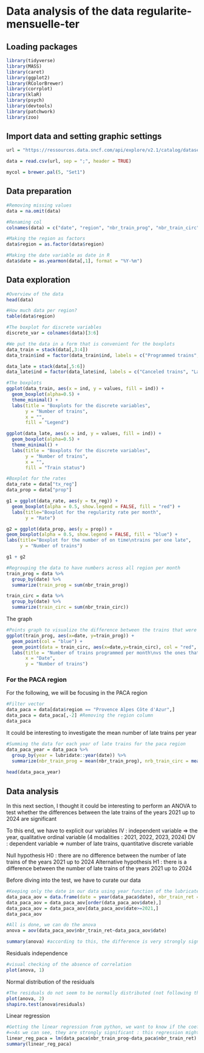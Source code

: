 # Data analysis of the data regularite-mensuelle-ter

## Loading packages
```r
library(tidyverse)
library(MASS)
library(caret)
library(ggplot2)
library(RColorBrewer)
library(corrplot)
library(klaR)
library(psych)
library(devtools)
library(patchwork)
library(zoo)
```

## Import data and setting graphic settings

```r
url = "https://ressources.data.sncf.com/api/explore/v2.1/catalog/datasets/regularite-mensuelle-ter/exports/csv?lang=fr&timezone=Europe%2FBerlin&use_labels=true&delimiter=%3B"

data = read.csv(url, sep = ";", header = TRUE)

mycol = brewer.pal(5, "Set1")
```

## Data preparation
```r
#Removing missing values
data = na.omit(data)

#Renaming col
colnames(data) = c("date", "region", "nbr_train_prog", "nbr_train_circ", "nbr_train_ann", "nbr_train_ret", "tx_reg", "prop", "comm")

#Making the region as factors
data$region = as.factor(data$region)

#Making the date variable as date in R
data$date = as.yearmon(data[,1], format = "%Y-%m")
```

## Data exploration
```r
#Overview of the data
head(data)
```

```r
#How much data per region?
table(data$region)
```

```r
#The boxplot for discrete variables
discrete_var = colnames(data)[3:6]

#We put the data in a form that is convenient for the boxplots
data_train = stack(data[,3:4])
data_train$ind = factor(data_train$ind, labels = c("Programmed trains", "Trains that ran"))

data_late = stack(data[,5:6])
data_late$ind = factor(data_late$ind, labels = c("Canceled trains", "Late trains"))

#The boxplots
ggplot(data_train, aes(x = ind, y = values, fill = ind)) +
  geom_boxplot(alpha=0.5) +
  theme_minimal() +
  labs(title = "Boxplots for the discrete variables",
       y = "Number of trains",
       x = "",
       fill = "Legend") 

ggplot(data_late, aes(x = ind, y = values, fill = ind)) +
  geom_boxplot(alpha=0.5) +
  theme_minimal() +
  labs(title = "Boxplots for the discrete variables",
       y = "Number of trains",
       x = "",
       fill = "Train status") 
```

```r
#Boxplot for the rates
data_rate = data["tx_reg"]
data_prop = data["prop"]

g1 = ggplot(data_rate, aes(y = tx_reg)) +
  geom_boxplot(alpha = 0.5, show.legend = FALSE, fill = "red") +
  labs(title="Boxplot for the regularity rate per month",
       y = "Rate") 

g2 = ggplot(data_prop, aes(y = prop)) +
geom_boxplot(alpha = 0.5, show.legend = FALSE, fill = "blue") +
labs(title="Boxplot for the number of on time\ntrains per one late",
     y = "Number of trains") 

g1 + g2
```

```r
#Regrouping the data to have numbers across all region per month
train_prog = data %>%
  group_by(date) %>%
  summarize(train_prog = sum(nbr_train_prog))

train_circ = data %>%
  group_by(date) %>%
  summarize(train_circ = sum(nbr_train_circ))
```

The graph
```r
#Points graph to visualize the difference between the trains that were programmed and the ones that ran
ggplot(train_prog, aes(x=date, y=train_prog)) + 
  geom_point(col = "blue") +
  geom_point(data = train_circ, aes(x=date,y=train_circ), col = "red", pch=4, alpha=0.5) +
  labs(title = "Number of trains programmed per month\nvs the ones that actually ran",
       x = "Date",
       y = "Number of trains") 
```
### For the PACA region 

For the following, we will be focusing in the PACA region
```r
#Filter vector
data_paca = data[data$region == "Provence Alpes Côte d'Azur",]
data_paca = data_paca[,-2] #Removing the region column
data_paca
```

It could be interesting to investigate the mean number of late trains per year
```r
#Summing the data for each year of late trains for the paca region
data_paca_year = data_paca %>%
  group_by(year = lubridate::year(date)) %>%
  summarize(nbr_train_prog = mean(nbr_train_prog), nrb_train_circ = mean(nbr_train_circ), nbr_train_ann = mean(nbr_train_ann), nbr_train_ret = mean(nbr_train_ret))
  
head(data_paca_year)
```


## Data analysis

In this next section, I thought it could be interesting to perform an ANOVA to test whether the differences between the late trains of the years 2021 up to 2024 are significant

To this end, we have to explicit our variables
IV : independent variable => the year, qualitative ordinal variable (4 modalities : 2021, 2022, 2023, 2024)
DV : dependent variable => number of late trains, quantitative discrete variable

Null hypothesis H0 : there are no difference between the number of late trains of the years 2021 up to 2024
Alternative hypothesis H1 : there is a difference between the number of late trains of the years 2021 up to 2024

Before diving into the test, we have to curate our data
```r
#Keeping only the date in our data using year function of the lubricate package
data_paca_aov = data.frame(date = year(data_paca$date), nbr_train_ret = data_paca$nbr_train_ret)
data_paca_aov = data_paca_aov[order(data_paca_aov$date),]
data_paca_aov = data_paca_aov[data_paca_aov$date>=2021,]
data_paca_aov
```

```r
#All is done, we can do the anova
anova = aov(data_paca_aov$nbr_train_ret~data_paca_aov$date)

summary(anova) #according to this, the difference is very strongly significant
```
Residuals independence
```r
#visual checking of the absence of correlation
plot(anova, 1) 
```

Normal distribution of the residuals
```r
#The residuals do not seem to be normally distributed (not following the line). Because the p value of the shapiro test is only a little below 0.05, we question the validity of our test
plot(anova, 2) 
shapiro.test(anova$residuals) 
```
Linear regression
```r
#Getting the linear regression from python, we want to know if the coefficients are significant to assess whether the regression is relevant or not
#=>As we can see, they are strongly significant : this regression might be a path to explore
linear_reg_paca = lm(data_paca$nbr_train_prog~data_paca$nbr_train_ret)
summary(linear_reg_paca)
```













